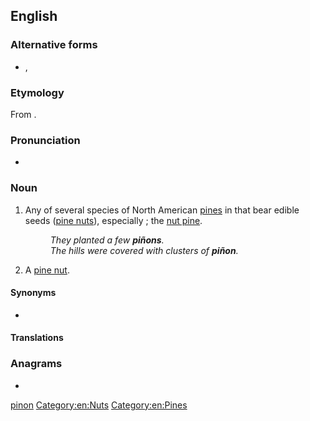 {{also|pinon|piñón}}
==English==

===Alternative forms===
* {{l|en|pinon}}, {{l|en|pinyon}}

===Etymology===
From {{bor|en|es|piñón}}.

===Pronunciation===
* {{rhymes|en|ɪnjən|s=2}}

===Noun===
{{en-noun|~}}

# {{lb|en|uncountable|countable}} Any of several species of North American [[pine]]s in {{taxlink|Pinus subsect. Cembroides|subsection|noshow=1}} that bear edible seeds ([[pine nut]]s), especially {{taxlink|Pinus edulis|species|ver=180412}}; the [[nut pine]].
#: ''They planted a few '''piñons'''.''
#: ''The hills were covered with clusters of '''piñon'''.''
# {{lb|en|countable|uncountable}} A [[pine nut]].

====Synonyms====
* {{sense|North American pines}} {{l|en|piñon pine}}

====Translations====
{{trans-see|piñon pine}}

{{trans-see|pine nut}}

===Anagrams===
* {{anagrams|en|a=innop|ninpo|ninpō}}

[[Category:English terms spelled with Ñ|pinon]]
[[Category:en:Nuts]]
[[Category:en:Pines]]
